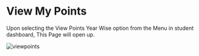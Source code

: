 # View My Points

Upon selecting the View Points Year Wise option from the Menu in student dashboard, This Page will open up.

![viewpoints](src/assets/students/viewpoints.png)
